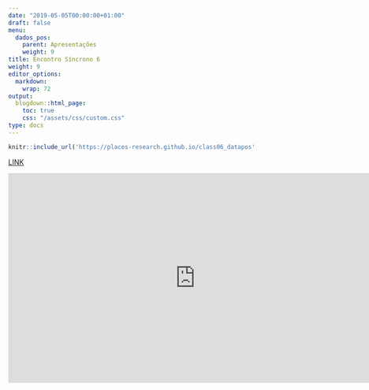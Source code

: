 ```yaml
---
date: "2019-05-05T00:00:00+01:00"
draft: false
menu:
  dados_pos:
    parent: Apresentações
    weight: 9
title: Encontro Síncrono 6
weight: 9
editor_options: 
  markdown: 
    wrap: 72
output: 
  blogdown::html_page:
    toc: true
    css: "/assets/css/custom.css"
type: docs
---
```



```r
knitr::include_url('https://places-research.github.io/class06_datapos', height = "400px")
```

[LINK](https://places-research.github.io/class06_datapos)


<iframe width="757" height="426" src="https://www.youtube.com/embed/9VANgxASWeU" frameborder="0" allow="accelerometer; autoplay; clipboard-write; encrypted-media; gyroscope; picture-in-picture" allowfullscreen></iframe>
